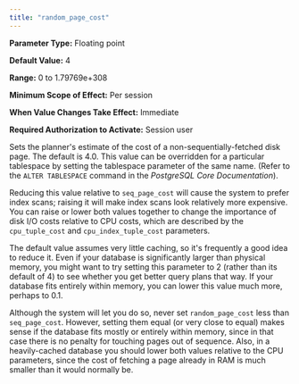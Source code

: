```yaml
---
title: "random_page_cost"
---
```


<div id="random_page_cost" class="registered_link"></div>

**Parameter Type:** Floating point

**Default Value:** 4

**Range:** 0 to 1.79769e+308

**Minimum Scope of Effect:** Per session

**When Value Changes Take Effect:** Immediate

**Required Authorization to Activate:** Session user

Sets the planner's estimate of the cost of a non-sequentially-fetched disk page. The default is 4.0. This value can be overridden for a particular tablespace by setting the tablespace parameter of the same name. (Refer to the `ALTER TABLESPACE` command in the *PostgreSQL Core Documentation*).

Reducing this value relative to `seq_page_cost` will cause the system to prefer index scans; raising it will make index scans look relatively more expensive. You can raise or lower both values together to change the importance of disk I/O costs relative to CPU costs, which are described by the `cpu_tuple_cost` and `cpu_index_tuple_cost` parameters.

The default value assumes very little caching, so it's frequently a good idea to reduce it. Even if your database is significantly larger than physical memory, you might want to try setting this parameter to 2 (rather than its default of 4) to see whether you get better query plans that way. If your database fits entirely within memory, you can lower this value much more, perhaps to 0.1.

Although the system will let you do so, never set `random_page_cost` less than `seq_page_cost`. However, setting them equal (or very close to equal) makes sense if the database fits mostly or entirely within memory, since in that case there is no penalty for touching pages out of sequence. Also, in a heavily-cached database you should lower both values relative to the CPU parameters, since the cost of fetching a page already in RAM is much smaller than it would normally be.
